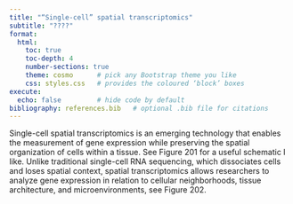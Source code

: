 ```yaml
---
title: "“Single-cell” spatial transcriptomics"
subtitle: "????"
format:
  html:
    toc: true
    toc-depth: 4
    number-sections: true
    theme: cosmo      # pick any Bootstrap theme you like
    css: styles.css   # provides the coloured ‘block’ boxes
execute:
  echo: false         # hide code by default
bibliography: references.bib   # optional .bib file for citations
---
```


Single-cell spatial transcriptomics is an emerging technology that enables the measurement of gene expression while preserving the spatial organization of cells within a tissue. See Figure 201 for a useful schematic I like. Unlike traditional single-cell RNA sequencing, which dissociates cells and loses spatial context, spatial transcriptomics allows researchers to analyze gene expression in relation to cellular neighborhoods, tissue architecture, and microenvironments, see Figure 202.